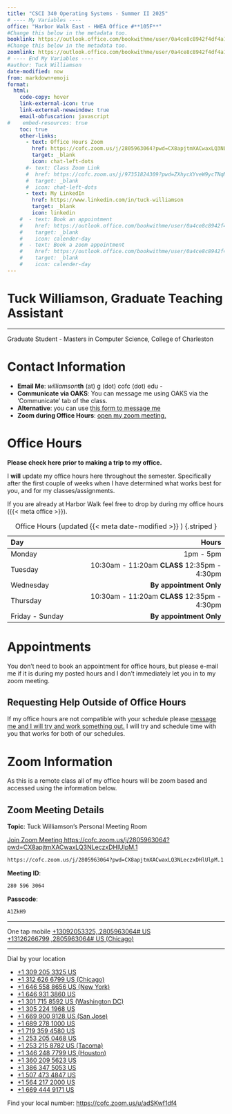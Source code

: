 ```yaml
---
title: "CSCI 340 Operating Systems - Summer II 2025"
# ---- My Variables ----
office: "Harbor Walk East - HWEA Office #**105F**"
#Change this below in the metadata too.
booklink: https://outlook.office.com/bookwithme/user/0a4ce8c8942f4df4a1c6249a52630d7a@g.cofc.edu?anonymous&ep=plink
#Change this below in the metadata too.
zoomlink: https://outlook.office.com/bookwithme/user/0a4ce8c8942f4df4a1c6249a52630d7a@g.cofc.edu/meetingtype/_TR502DM80G5OpzXWWKlMw2?anonymous&ep=mlink
# ---- End My Variables ----
#author: Tuck Williamson
date-modified: now
from: markdown+emoji
format:
  html:
    code-copy: hover
    link-external-icon: true
    link-external-newwindow: true
    email-obfuscation: javascript
#    embed-resources: true
    toc: true
    other-links:
      - text: Office Hours Zoom
        href: https://cofc.zoom.us/j/2805963064?pwd=CX8apjtmXACwaxLQ3NLeczxDHlUlpM.1
        target: _blank
        icon: chat-left-dots
      #- text: Class Zoom Link
      #  href: https://cofc.zoom.us/j/97351824309?pwd=ZXhycXYveW9ycTNqMUdCak9nNkpNQT09
      #  target: _blank
      #  icon: chat-left-dots
      - text: My LinkedIn
        href: https://www.linkedin.com/in/tuck-williamson
        target: _blank
        icon: linkedin
    #  - text: Book an appointment
    #    href: https://outlook.office.com/bookwithme/user/0a4ce8c8942f4df4a1c6249a52630d7a@g.cofc.edu?anonymous&ep=plink
    #    target: _blank
    #    icon: calender-day
    #  - text: Book a zoom appointment
    #    href: https://outlook.office.com/bookwithme/user/0a4ce8c8942f4df4a1c6249a52630d7a@g.cofc.edu/meetingtype/_TR502DM80G5OpzXWWKlMw2?anonymous&ep=mlink
    #    target: _blank
    #    icon: calender-day
---
```


# Tuck Williamson, Graduate Teaching Assistant { .unnumbered .unlisted }

---

Graduate Student - Masters in Computer Science, College of Charleston

<!-- 
:::: { .callout-important }

Do not wait until the last minute to contact me for help! I have a family and my
own classes.

If you have not [made an appointment](#appointments) during my office hours or 
[requested an appointment](#requesting-help-outside-of-office-hours)
outside my regular office hours in advance there may be little I can do to 
help you on short notice.

I will not be hurt or upset if you **book early and then cancel when you don't need 
help**^[Please cancel if possible. There is a button in your 
calendar event to cancel to make it easy to do so.].
Book something then cancel instead of emailing me at the last minute please.

::::

# Links

**Just the important stuff conveniently collected.**

- [Message me.][email]{.external target="_blank"}
- [Book an appointment.]({{< meta booklink >}}){.external target="_blank"}
- [Book a zoom appointment.]({{< meta zoomlink >}}){.external target="_blank"}
- [Request a meeting outside of normal office hours.][reqOOOM]
 -->

# Contact Information

- **Email Me**: *williamson***th** (at) g (dot) cofc (dot) edu - 
- **Communicate via OAKS**: You can message me using OAKS via the 'Communicate' tab of the class.
- **Alternative**: you can use [this form to message me][email]{.external target="_blank"}
- **Zoom during Office Hours**: [open my zoom meeting.][zoomLink]{.external target="_blank"}

<!-- [email]: https://forms.office.com/Pages/ResponsePage.aspx?id=ONSF4rrbTEqUHFk7pCLerDUFZmClAphNkr9VpphUs0hURTFMVjlLWkdYTEk3QkxYRUxGTkE5NjM5Wi4u -->
[email]: https://docs.google.com/forms/d/e/1FAIpQLSfLkdXRgxcd-Y0421rsf8eSL7usSYazPWt39RCxtxPVBMG6kA/viewform?usp=header

<!--
[email]: mailto:williamsonth@cofc.edu?subject=Question%20about%20340
-->

<!--
**Office**: {{< meta office >}}
-->

# Office Hours


:::: { .callout-caution}

**Please check here prior to making a trip to my office.**

I **will** update my office hours here throughout the semester.
Specifically after the first couple of weeks when I have determined what works 
best for you, and for my classes/assignments.

::::

If you are already at Harbor Walk feel free to drop by during my office hours ({{< meta office >}}).

<!-- 
## Center for Student Learning Office Hours

I am working with the **[CSL](http://csl.cofc.edu/){.external target="_blank"}** to integrate some of my office 
hours with the tutoring desk at **Harbor Walk East** room **105F**. 

During the times listed below that are marked as **CSL** I will not be available
to zoom, but you are welcome to drop in at room **105F** to see me.


## Current Office Hours Table

### For the week of July 21-26

| Day       |                                           Hours | Notes |
|:----------|----------------:|------------------------------|
| Monday    |                       🌙 End of class - 9:30 pm |  |
| Tuesday   |                                 🌙 8 pm - 10 pm |  |
| Wednesday |               10am - noon                       |  |
| Thursday - Saturday   |                **By appointment Only**  | Reach out and ask for zoom help.<br>I will do my best to accomidate.  |
| Sunday  |               10am - noon <br><br> 2pm - 4pm        | This is to support you getting the assignment done.<br>You should be testing (**not writing**) your solution by Sunday! |
: Office Hours **For the week of July 21-26** {.striped }

### Normal Schedule
 -->

| Day       |                                           Hours |
|:----------|-------------------:|
| Monday    |                                       1pm - 5pm |  
| Tuesday   |                                 10:30am - 11:20am **CLASS** 12:35pm - 4:30pm |  
| Wednesday |               **By appointment Only**                        |  
| Thursday   |                                 10:30am - 11:20am **CLASS** 12:35pm - 4:30pm |  
| Friday - Sunday   |                **By appointment Only**  |  
: Office Hours (updated {{< meta date-modified >}} ) {.striped }

<!-- | Thursday  |               10am - noon <br><br> 2pm - 4pm        |   -->

# Appointments

You don't need to book an appointment for office hours, but please e-mail me if it is during my posted hours and I don't immediately let you in to my zoom meeting.

<!-- You don't **need** to make an appointment for my office hours; however, I do have a 
family and may have things come up. 
If you know you want to see me then making an appointment will be helpful both in 
that if something comes up I know who I need to reschedule, and additionally I can 
get an idea of what you need to discuss. 
[Book an appointment]({{< meta booklink >}}){.external target="_blank"}.

I am happy to help out either in person or via zoom, but for zoom based help 
please make an appointment. 
Tuesday evening hours that are **Appointment Only** will be offered by zoom appointment. 
[Book a zoom appointment]({{< meta zoomlink >}}){.external target="_blank"}. 
 -->

## Requesting Help Outside of Office Hours

If my office hours are not compatible with your schedule please [message me and I will try and work something out.][email]{.external target="_blank"}
I will try and schedule time with you that works for both of our schedules.

<!-- [request a meeting
with me by filling out the linked form][reqOOOM].  -->


[reqOOOM]: https://forms.office.com/Pages/ResponsePage.aspx?id=ONSF4rrbTEqUHFk7pCLerDUFZmClAphNkr9VpphUs0hUNVJKTTZQSFUyRVRVVkZSUzdWTzRYNjYxNy4u {.external target="_blank"}

<!--
Providing me with **at least three** options that would work for your schedule 
would be **helpful**.
[reqOOOM]: mailto:williamsonth@cofc.edu?subject=Request%20for%20a%20meeting%20outside%20of%20office%20hours.&body=I%20want%20to%20request%20a%20meeting%20outside%20of%20your%20office%20hours.%0A%0AI%20would%20be%20able%20to%20meet%20the%20following%20times%3A%0A1%3A%20%0A2%3A%0A3%3A%0A%0AThank%20you%2C%0A%0AYOUR_NAME_HERE {.external target="_blank"}
-->

# Zoom Information

As this is a remote class all of my office hours will be zoom based and accessed using the information below.

<!--
I will also be available via zoom during my office hours. If you want to have an
unscheduled zoom session with me during office hours you can try my personal 
meeting room (details below). Please just 
[fill this out and I will get pinged with the request][reqZoomNow].

[reqZoomNow]: mailto:williamsonth@cofc.edu?subject=Would%20you%20be%20able%20to%20have%20a%20Zoom%20meeting%20Now%3F&body=Would%20you%20be%20able%20to%20zoom%20with%20me%20shortly%3F%0A%0AADD-DETAILS-HERE-IF-YOU-WANT%0A%0AThanks%2C%0A%0AYOUR_NAME_HERE
-->

[reqZoomNow]: https://forms.office.com/Pages/ResponsePage.aspx?id=ONSF4rrbTEqUHFk7pCLerDUFZmClAphNkr9VpphUs0hUQUQ4UTk0VTI1SVBSTlVDVTIxSjE4VUkwRy4u

<!-- 
:::: { .callout-warning }

If I do not accept you into my meeting I may be busy with another student via zoom
or in person.

In such an event please either book an appointment ([see above](#appointments)) or 
[email me][email] and I will get back to you as soon as I can.

::::
 -->

## Zoom Meeting Details
**Topic**: Tuck Williamson's Personal Meeting Room

[Join Zoom Meeting https://cofc.zoom.us/j/2805963064?pwd=CX8apjtmXACwaxLQ3NLeczxDHlUlpM.1][zoomLink]{.external target="_blank"}

[zoomLink]: https://cofc.zoom.us/j/2805963064?pwd=CX8apjtmXACwaxLQ3NLeczxDHlUlpM.1

```default
https://cofc.zoom.us/j/2805963064?pwd=CX8apjtmXACwaxLQ3NLeczxDHlUlpM.1
```

**Meeting ID**: 

```default
280 596 3064
```

**Passcode**: 

``` default
A1ZkH9
```

---

One tap mobile
[+13092053325,,2805963064# US](tel:+13092053325,,2805963064#)
[+13126266799,,2805963064# US (Chicago)](tel:+13126266799,,2805963064#)

---

Dial by your location

- [+1 309 205 3325 US](tel:+13092053325)
- [+1 312 626 6799 US (Chicago)](tel:+13126266799)
- [+1 646 558 8656 US (New York)](tel:+16465588656)
- [+1 646 931 3860 US](tel:+16469313860)
- [+1 301 715 8592 US (Washington DC)](tel:+13017158592)
- [+1 305 224 1968 US](tel:+13052241968)
- [+1 669 900 9128 US (San Jose)](tel:+16699009128)
- [+1 689 278 1000 US](tel:+16892781000)
- [+1 719 359 4580 US](tel:+17193594580)
- [+1 253 205 0468 US](tel:+12532050468)
- [+1 253 215 8782 US (Tacoma)](tel:+12532158782)
- [+1 346 248 7799 US (Houston)](tel:+13462487799)
- [+1 360 209 5623 US](tel:+13602095623)
- [+1 386 347 5053 US](tel:+13863475053)
- [+1 507 473 4847 US](tel:+15074734847)
- [+1 564 217 2000 US](tel:+15642172000)
- [+1 669 444 9171 US](tel:+16694449171)

Find your local number: <https://cofc.zoom.us/u/adSKwf1df4>

